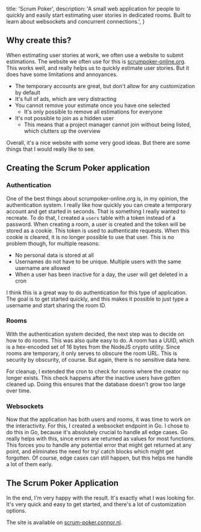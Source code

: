   title: 'Scrum Poker',
  description:
    'A small web application for people to quickly and easily start estimating user stories in dedicated rooms. Built to learn about websockets and concurrent connections.',
}

## Why create this?

When estimating user stories at work, we often use a website to submit estimations.
The website we often use for this is [scrumpoker-online.org](https://www.scrumpoker-online.org/en/).
This works well, and really helps us to quickly estimate user stories.
But it does have some limitations and annoyances.

- The temporary accounts are great, but don't allow for any customization by default
- It's full of ads, which are very distracting
- You cannot remove your estimate once you have one selected
  - It's only possible to remove all estimations for everyone
- It's not possible to join as a hidden user
  - This means that a project manager cannot join without being listed, which clutters up the overview

Overall, it's a nice website with some very good ideas.
But there are some things that I would really like to see.

## Creating the Scrum Poker application

### Authentication

One of the best things about scrumpoker-online.org is, in my opinion, the
authentication system.
I really like how quickly you can create a temporary account and get started in seconds.
That is something I really wanted to recreate.
To do that, I created a `users` table with a token instead of a password.
When creating a room, a user is created and the token will be stored as a cookie.
This token is used to authenticate requests.
When this cookie is cleared, it is no longer possible to use that user.
This is no problem though, for multiple reasons:

- No personal data is stored at all
- Usernames do not have to be unique. Multiple users with the same username are allowed
- When a user has been inactive for a day, the user will get deleted in a cron

I think this is a great way to do authentication for this type of application.
The goal is to get started quickly, and this makes it possible to just type a
username and start sharing the room ID.

### Rooms

With the authentication system decided,
the next step was to decide on how to do rooms.
This was also quite easy to do.
A room has a UUID, which is a hex-encoded set of 16 bytes from the NodeJS crypto utility.
Since rooms are temporary, it only serves to obscure the room URL.
This is security by obscurity, of course.
But again, there is no sensitive data here.

For cleanup, I extended the cron to check for rooms where the creator no longer exists.
This check happens after the inactive users have gotten cleaned up.
Doing this ensures that the database doesn't grow too large over time.

### Websockets

Now that the application has both users and rooms, it was time to work on the interactivity.
For this, I created a websocket endpoint in Go.
I chose to do this in Go, because it's absolutely crucial to handle all edge cases.
Go really helps with this, since errors are returned as values for most functions.
This forces you to handle any potential error that might get returned at any
point, and eliminates the need for try/ catch blocks which might get forgotten.
Of course, edge cases can still happen, but this helps me handle a lot of them early.

## The Scrum Poker Application

In the end, I'm very happy with the result. It's exactly what I was looking for.
It's very quick and easy to get started, and there's a lot of customization options.

The site is available on [scrum-poker.connor.nl](https://scrum-poker.connor.nl/).
